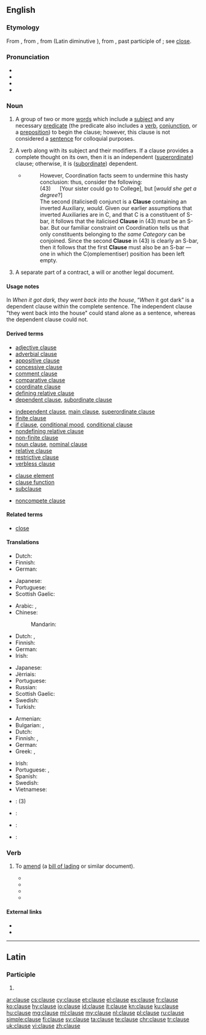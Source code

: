 ==English==
{{wikipedia}}

===Etymology===
From {{etyl|enm|en}}, from {{etyl|fro|en}}, from {{etyl|ML.|en}} {{term|clausa||a clause|lang=la}} (Latin diminutive {{term|clausula||a clause, close of a period|lang=la}}), from {{etyl|la|en}} {{term|clausus|lang=la}}, past participle of {{term|claudere||to shut, close|lang=la}}; see [[close]].

===Pronunciation===
* {{IPA|/klɔːz/|lang=en}}
* {{audio|en-us-clause.ogg|Audio (US)|lang=en}}
* {{rhymes|ɔːz|lang=en}}
* {{homophones|lang=en|claws}}

===Noun===
{{en-noun}}

# {{rfc-sense}} {{context|grammar|informal|lang=en}} A group of two or more [[word]]s which include a [[subject]] and any necessary [[predicate]] (the predicate also includes a [[verb]], [[conjunction]], or a [[preposition]]) to begin the clause; however, this clause is not considered a [[sentence]] for colloquial purposes.
# {{context|grammar|lang=en}} A verb along with its subject and their modifiers. If a clause provides a complete thought on its own, then it is an independent ([[superordinate]]) clause; otherwise, it is ([[subordinate]]) dependent.
#* {{quote-book|year=1988|author=Andrew Radford|title=Transformational grammar: a first course|location=Cambridge, UK|publisher=Cambridge University Press|page=300|chapter=6}}
#*: However, Coordination facts seem to undermine this hasty conclusion: thus, consider the following:<br> (43) &nbsp;&nbsp;&nbsp;&nbsp; [Your sister could go to College], but [''would she get a degree''?]<br> The second (italicised) conjunct is a '''Clause''' containing an inverted Auxiliary, ''would''. Given our earlier assumptions that inverted Auxiliaries are in C, and that C is a constituent of S-bar, it follows that the italicised '''Clause''' in (43) must be an S-bar. But our familiar constraint on Coordination tells us that only constituents belonging to ''the same Category'' can be conjoined. Since the second '''Clause''' in (43) is clearly an S-bar, then it follows that the first '''Clause''' must also be an S-bar — one in which the C(omplementiser) position has been left empty.
# {{context|legal|lang=en}} A separate part of a contract, a will or another legal document.

====Usage notes====
In ''When it got dark, they went back into the house'', “''When'' it got dark” is a dependent clause within the complete sentence. The independent clause "they went back into the house" could stand alone as a sentence, whereas the dependent clause could not.

====Derived terms====
{{der-top|types of grammatical clauses}}
* [[adjective clause]]
* [[adverbial clause]]
* [[appositive clause]]
* [[concessive clause]]
* [[comment clause]]
* [[comparative clause]]
* [[coordinate clause]]
* [[defining relative clause]]
* [[dependent clause]], [[subordinate clause]]
{{der-mid}}
* [[independent clause]], [[main clause]], [[superordinate clause]]
* [[finite clause]]
* [[if clause]], [[conditional mood]], [[conditional clause]]
* [[nondefining relative clause]]
* [[non-finite clause]]
* [[noun clause]], [[nominal clause]]
* [[relative clause]]
* [[restrictive clause]]
* [[verbless clause]]
{{der-bottom}}

{{der-top|grammatical terms}}
* [[clause element]]
* [[clause function]]
* [[subclause]]
{{der-bottom}}

{{der-top|part of a legal document}}
* [[noncompete clause]]
{{der-bottom}}

====Related terms====
* [[close]]

====Translations====
{{trans-top|group of two or more words which include a subject and any necessary predicate}}
* Dutch: {{t+|nl|bijzin|m}}
* Finnish: {{t+|fi|lause}}
* German: {{t+|de|Nebensatz|m}}
{{trans-mid}}
* Japanese: {{t+|ja|節|tr=[[せつ]], setsu|sc=Jpan}}
* Portuguese: {{t+|pt|oração|f}}
* Scottish Gaelic: {{t|gd|clàs|m}}
{{trans-bottom}}

{{trans-top|word or group of words ordinarily consisting of a subject and a predicate}}
* Arabic: {{t+|ar|جملة|f|tr=júmla|sc=Arab}}, {{t|ar|بند|m|tr=badhn|sc=Arab}}
* Chinese:
*: Mandarin: {{t+|cmn|短句|tr=duǎnjù|sc=Hani}}
* Dutch: {{t+|nl|nevenschikking|f}}, {{t+|nl|bijzin|m}}
* Finnish: {{t+|fi|lause}}
* German: {{t+|de|Teilsatz|m}}
* Irish: {{t|ga|clásal|m}}
{{trans-mid}}
* Japanese: {{t+|ja|節|tr=せつ, setsu}}
* Jèrriais: {{t|roa-jer|proposition|f}}
* Portuguese: {{t+|pt|oração|f}}
* Russian: {{t+|ru|предложение|n|tr=predložénije|sc=Cyrl}} {{qualifier|also: sentence}}
* Scottish Gaelic: {{t|gd|clàs|m}}
* Swedish: {{t+|sv|sats|c}}
* Turkish: {{t+|tr|cümlecik}}
{{trans-bottom}}

{{trans-top|separate part of a contract}}
* Armenian: {{t|hy|հոդված|tr=hodvaç|sc=Armn}}
* Bulgarian: {{t+|bg|клауза|f|sc=Cyrl}}, {{t+|bg|параграф|m|sc=Cyrl}}
* Dutch: {{t+|nl|clausule|f}}
* Finnish: {{t+|fi|lauseke}}, {{t|fi|sopimuskohta}}
* German: {{t+|de|Klausel|f}}
* Greek: {{t+|el|ρήτρα|f|tr=rítra|sc=Grek}}, {{t+|el|όρος|m|tr=óros|sc=Grek}}
{{trans-mid}}
* Irish: {{t|ga|clásal|m}}
* Portuguese: {{t+|pt|cláusula|f}}, {{t+|pt|artigo|m}}
* Spanish: {{t+|es|cláusula|f}}
* Swedish: {{t+|sv|klausul|c}}
* Vietnamese: {{t+|vi|điều khoản}}
{{trans-bottom}}

{{checktrans-top}}
* {{ttbc|he}}: {{t|he|סעיף|m|tr=sa'yf|sc=Hebr}} (3)
* {{ttbc|ia}}: {{t|ia|clausa}}
{{trans-mid}}
* {{ttbc|is}}: {{t+|is|setning|f}}
* {{ttbc|es}}: {{t+|es|oración|f}}
{{trans-bottom}}

===Verb===
{{en-verb|claus|ing}}

# {{context|transitive|shipping|lang=en}} To [[amend]] (a [[bill of lading]] or similar document).
#* {{quote-journal|journal=Report of the session|issue=11|author=Asian-African Legal Consultative Committee|year=1970|passage=The question of '''clausing''' the bills of lading, so as to avoid "dirtying", which impairs its negotiability, may also be looked into}}
#* {{quote-book|title=The Hamburg rules on the carriage of goods by sea|page=215|author=Samir Mankabady|year=1978|passage=Any attempt to '''clause''' a Bill of Lading will be strenuously resisted by shippers, and they will obtain clean bills in the usual ways}}
#* {{quote-book|title=Bills of lading: law and practice|author=Alan Mitchelhill|year=1990|passage=It was held that the bills of lading presented were in this case 'clean' as they contained no reservations by way of endorsement, '''clausing''' or otherwise to suggest that the goods were defective}}
#* {{quote-book|title=Cases & materials on the carriage of goods by sea|page=104|author=Martin Dockra|coauthors=Katherine Reece Thomas|2004|passage=There is little authority in English law dealing with the liability of a carrier who unnecessarily '''clauses''' a bill of lading.}}

====External links====
* {{R:Webster 1913}}
* {{R:Century 1911}}

----

==Latin==

===Participle===
{{la-part-form|clause}}

# {{inflection of|clausus||voc|m|s|lang=la}}

[[ar:clause]]
[[cs:clause]]
[[cy:clause]]
[[et:clause]]
[[el:clause]]
[[es:clause]]
[[fr:clause]]
[[ko:clause]]
[[hy:clause]]
[[io:clause]]
[[id:clause]]
[[it:clause]]
[[kn:clause]]
[[ku:clause]]
[[hu:clause]]
[[mg:clause]]
[[ml:clause]]
[[my:clause]]
[[nl:clause]]
[[pl:clause]]
[[ru:clause]]
[[simple:clause]]
[[fi:clause]]
[[sv:clause]]
[[ta:clause]]
[[te:clause]]
[[chr:clause]]
[[tr:clause]]
[[uk:clause]]
[[vi:clause]]
[[zh:clause]]